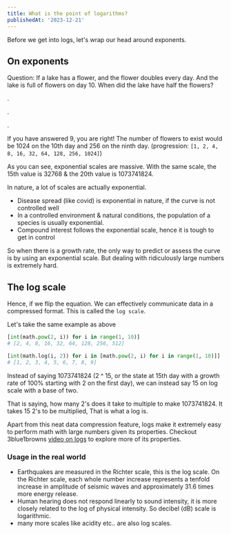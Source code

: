 ```yaml
---
title: What is the point of logarithms?
publishedAt: '2023-12-21'
---
```


Before we get into logs, let's wrap our head around exponents.

## On exponents


Question: If a lake has a flower, and the flower doubles every day. And the lake is full of flowers on day 10. When did the lake have half the flowers?

.

.

.

If you have answered 9, you are right! The number of flowers to exist would be 1024 on the 10th day and 256 on the ninth day. (progression: `[1, 2, 4, 8, 16, 32, 64, 128, 256, 1024]`)

As you can see, exponential scales are massive. With the same scale, the 15th value is 32768 & the 20th value is 1073741824.

In nature, a lot of scales are actually exponential.

- Disease spread (like covid) is exponential in nature, if the curve is not controlled well
- In a controlled environment & natural conditions, the population of a species is usually exponential.
- Compound interest follows the exponential scale, hence it is tough to get in control

So when there is a growth rate, the only way to predict or assess the curve is by using an exponential scale. But dealing with ridiculously large numbers is extremely hard.

## The log scale

Hence, if we flip the equation. We can effectively communicate data in a compressed format. This is called the `log scale`.

Let's take the same example as above

```python
[int(math.pow(2, i)) for i in range(1, 10)]
# [2, 4, 8, 16, 32, 64, 128, 256, 512]
```

```python
[int(math.log(i, 2)) for i in [math.pow(2, i) for i in range(1, 10)]]
# [1, 2, 3, 4, 5, 6, 7, 8, 9]
```

Instead of saying 1073741824 (2 ^ 15, or the state at 15th day with a growth rate of 100% starting with 2 on the first day), we can instead say 15 on log scale with a base of two.

That is saying, how many 2's does it take to multiple to make 1073741824. It takes 15 2's to be multiplied, That is what a log is.

Apart from this neat data compression feature, logs make it extremely easy to perform math with large numbers given its properties. Checkout 3blue1browns [video on logs](https://www.youtube.com/live/cEvgcoyZvB4) to explore more of its properties.

### Usage in the real world

- Earthquakes are measured in the Richter scale, this is the log scale. On the Richter scale, each whole number increase represents a tenfold increase in amplitude of seismic waves and approximately 31.6 times more energy release.
- Human hearing does not respond linearly to sound intensity, it is more closely related to the log of physical intensity. So decibel (dB) scale is logarithmic.
- many more scales like acidity etc.. are also log scales.
